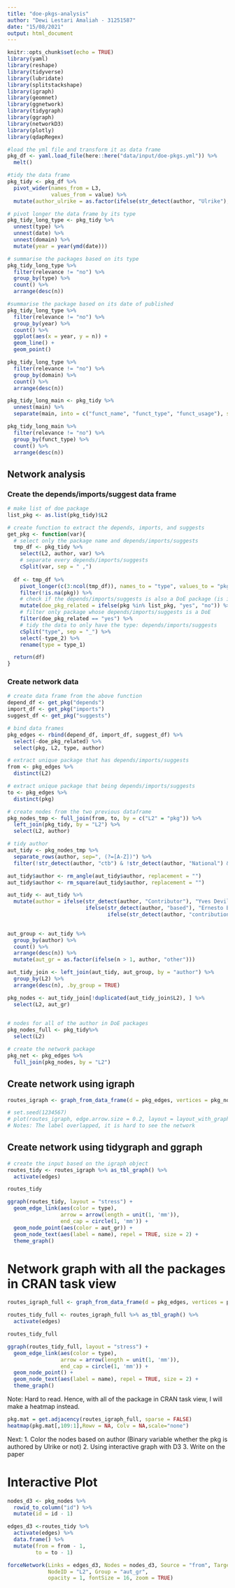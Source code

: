 ```yaml
---
title: "doe-pkgs-analysis"
author: "Dewi Lestari Amaliah - 31251587"
date: "15/08/2021"
output: html_document
---
```


```r
knitr::opts_chunk$set(echo = TRUE)
library(yaml)
library(reshape)
library(tidyverse)
library(lubridate)
library(splitstackshape)
library(igraph)
library(geomnet)
library(ggnetwork)
library(tidygraph)
library(ggraph)
library(networkD3)
library(plotly)
library(qdapRegex)
```

```r
#load the yml file and transform it as data frame
pkg_df <- yaml.load_file(here::here("data/input/doe-pkgs.yml")) %>%
  melt()

#tidy the data frame
pkg_tidy <- pkg_df %>%
  pivot_wider(names_from = L3,
              values_from = value) %>%
  mutate(author_ulrike = as.factor(ifelse(str_detect(author, "Ulrike"), 1, 0)))

# pivot longer the data frame by its type 
pkg_tidy_long_type <- pkg_tidy %>%
  unnest(type) %>%
  unnest(date) %>%
  unnest(domain) %>%
  mutate(year = year(ymd(date)))
```

```r
# summarise the packages based on its type
pkg_tidy_long_type %>%
  filter(relevance != "no") %>%
  group_by(type) %>%
  count() %>%
  arrange(desc(n))
```
```r
#summarise the package based on its date of published 
pkg_tidy_long_type %>%
  filter(relevance != "no") %>%
  group_by(year) %>%
  count() %>%
  ggplot(aes(x = year, y = n)) +
  geom_line() +
  geom_point()
```

```r
pkg_tidy_long_type %>%
  filter(relevance != "no") %>%
  group_by(domain) %>%
  count() %>%
  arrange(desc(n))
```

```r
pkg_tidy_long_main <- pkg_tidy %>%
  unnest(main) %>%
  separate(main, into = c("funct_name", "funct_type", "funct_usage"), sep = ' - ')
```


```r
pkg_tidy_long_main %>%
  filter(relevance != "no") %>%
  group_by(funct_type) %>%
  count() %>%
  arrange(desc(n))
```
## Network analysis 

### Create the depends/imports/suggest data frame

```r
# make list of doe package 
list_pkg <- as.list(pkg_tidy)$L2

# create function to extract the depends, imports, and suggests 
get_pkg <- function(var){
  # select only the package name and depends/imports/suggests
  tmp_df <- pkg_tidy %>%
    select(L2, author, var) %>%
    # separate every depends/imports/suggests
    cSplit(var, sep = " ,") 
  
  df <- tmp_df %>%
    pivot_longer(c(3:ncol(tmp_df)), names_to = "type", values_to = "pkg") %>%
    filter(!is.na(pkg)) %>%
    # check if the depends/imports/suggests is also a DoE package (is in list_pkg)
    mutate(doe_pkg_related = ifelse(pkg %in% list_pkg, "yes", "no")) %>%
    # filter only package whose depends/imports/suggests is a DoE
    filter(doe_pkg_related == "yes") %>%
    # tidy the data to only have the type: depends/imports/suggests
    cSplit("type", sep = "_") %>%
    select(-type_2) %>%
    rename(type = type_1)

  return(df)
}
```


### Create network data 

```r

# create data frame from the above function
depend_df <- get_pkg("depends")
import_df <- get_pkg("imports")
suggest_df <- get_pkg("suggests")

# bind data frames
pkg_edges <- rbind(depend_df, import_df, suggest_df) %>%
  select(-doe_pkg_related) %>%
  select(pkg, L2, type, author)

# extract unique package that has depends/imports/suggests
from <- pkg_edges %>%
  distinct(L2)

# extract unique package that being depends/imports/suggests
to <- pkg_edges %>%
  distinct(pkg)

# create nodes from the two previous dataframe
pkg_nodes_tmp <- full_join(from, to, by = c("L2" = "pkg")) %>%
  left_join(pkg_tidy, by = "L2") %>%
  select(L2, author)

# tidy author 
aut_tidy <- pkg_nodes_tmp %>%
  separate_rows(author, sep=", (?=[A-Z])") %>%
  filter(!str_detect(author, "ctb") & !str_detect(author, "National") & !str_detect(author, "Columbia")) 

aut_tidy$author <- rm_angle(aut_tidy$author, replacement = "")
aut_tidy$author <- rm_square(aut_tidy$author, replacement = "")

aut_tidy <- aut_tidy %>%
  mutate(author = ifelse(str_detect(author, "Contributor"), "Yves Deville",
                         ifelse(str_detect(author, "based"), "Ernesto Barrios",
                                ifelse(str_detect(author, "contributions"), "John Lawson", author))))
                        

aut_group <- aut_tidy %>%
  group_by(author) %>%
  count() %>%
  arrange(desc(n)) %>%
  mutate(aut_gr = as.factor(ifelse(n > 1, author, "other")))

aut_tidy_join <- left_join(aut_tidy, aut_group, by = "author") %>%
  group_by(L2) %>%
  arrange(desc(n), .by_group = TRUE)

pkg_nodes <- aut_tidy_join[!duplicated(aut_tidy_join$L2), ] %>%
  select(L2, aut_gr)
  

# nodes for all of the author in DoE packages
pkg_nodes_full <- pkg_tidy%>%
  select(L2)

# create the network package 
pkg_net <- pkg_edges %>%
  full_join(pkg_nodes, by = "L2")
```


## Create network using igraph

```r
routes_igraph <- graph_from_data_frame(d = pkg_edges, vertices = pkg_nodes, directed = TRUE)

# set.seed(1234567)
# plot(routes_igraph, edge.arrow.size = 0.2, layout = layout_with_graphopt)
# Notes: The label overlapped, it is hard to see the network
```


## Create network using tidygraph and ggraph 

```r
# create the input based on the igraph object
routes_tidy <- routes_igraph %>% as_tbl_graph() %>%
  activate(edges)

routes_tidy
```


```r
ggraph(routes_tidy, layout = "stress") + 
  geom_edge_link(aes(color = type),
                 arrow = arrow(length = unit(1, 'mm')), 
                 end_cap = circle(1, 'mm')) + 
  geom_node_point(aes(color = aut_gr)) + 
  geom_node_text(aes(label = name), repel = TRUE, size = 2) +
  theme_graph()


```

# Network graph with all the packages in CRAN task view

```r
routes_igraph_full <- graph_from_data_frame(d = pkg_edges, vertices = pkg_nodes_full, directed = TRUE)

routes_tidy_full <- routes_igraph_full %>% as_tbl_graph() %>%
  activate(edges)

routes_tidy_full
```

```r
ggraph(routes_tidy_full, layout = "stress") + 
  geom_edge_link(aes(color = type),
                 arrow = arrow(length = unit(1, 'mm')), 
                 end_cap = circle(1, 'mm')) + 
  geom_node_point() + 
  geom_node_text(aes(label = name), repel = TRUE, size = 2) +
  theme_graph()
```

Note: Hard to read. Hence, with all of the package in CRAN task view, I will make a heatmap instead. 

```r
pkg.mat = get.adjacency(routes_igraph_full, sparse = FALSE)
heatmap(pkg.mat[,109:1],Rowv = NA, Colv = NA,scale="none")
```

Next:
1. Color the nodes based on author (Binary variable whether the pkg is authored by Ulrike or not)
2. Using interactive graph with D3
3. Write on the paper 


# Interactive Plot 

```r
nodes_d3 <- pkg_nodes %>%
  rowid_to_column("id") %>%
  mutate(id = id - 1)

edges_d3 <-routes_tidy %>%
  activate(edges) %>%
  data.frame() %>%
  mutate(from = from - 1,
         to = to - 1)

forceNetwork(Links = edges_d3, Nodes = nodes_d3, Source = "from", Target = "to", 
             NodeID = "L2", Group = "aut_gr", 
             opacity = 1, fontSize = 16, zoom = TRUE)
```

